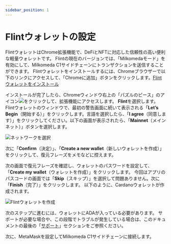 ```yaml
---
sidebar_position: 1
---
```



# Flintウォレットの設定

FlintウォレットはChrome拡張機能で、DeFiとNFTに対応した信頼性の高い便利な軽量ウォレットです。 Flintの現在のバージョンでは、「Milkomedaモード」を有効にして、Milkomeda C1サイドチェーンにトランザクションを送信することができます。 Flintウォレットをインストールするには、Chromeブラウザーで以下のリンクにアクセスして、「Chromeに追加」ボタンをクリックします。[Flint ウォレットをインストール](https://chrome.google.com/webstore/detail/flint/hnhobjmcibchnmglfbldbfabcgaknlkj)

インストールが完了したら、Chromeウィンドウ右上の「パズルのピース」のアイコン<img src={puzzleIcon} className="img-icon" />をクリックして、拡張機能にアクセスします。 **Flint**を選択します。 Flintウォレットのウィンドウで、最初の警告画面に続いて表示される「**Let’s Begin**（開始する）」をクリックします。言語を選択したら、「**I agree**（同意します）」をクリックしてください。以下の画面が表示されたら、「**Mainnet**（メインネット）」ボタンを選択します。

![ネットワークを選択](/img/pick-a-network.png)

次に「**Confirm**（決定）」、「**Create a new wallet**（新しいウォレットを作成）」をクリックして、復元フレーズをメモなどに控えます。

次の画面で復元フレーズを確認し、ウォレットのパスワードを設定して、「**Create my wallet**（ウォレットを作成）」をクリックします。 今回はアプリのパスコードの画面では「**Skip**（スキップ）」を選択して問題ありません。次に「**Finish**（完了）」をクリックします。 以下のように、Cardanoウォレットが作成されます。

![Flintウォレットを作成](/img/create-cardano-wallet.png)

次のステップに進むには、ウォレットにADAが入っている必要があります。 サポートが必要な場合や、この段階でトラブルが発生している場合は、このドキュメントの最後の「[サポート](../../get-help)」セクションをご参照ください。

次に、MetaMaskを設定してMilkomeda C1サイドチェーンに接続します。
